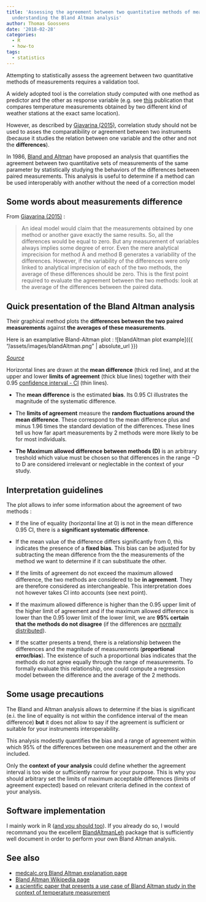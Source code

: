 ```yaml
---
title: 'Assessing the agreement between two quantitative methods of measurements :
  understanding the Bland Altman analysis'
author: Thomas Goossens
date: '2018-02-28'
categories:
  - R
  - how-to
tags:
  - statistics
---
```


Attempting to statistically assess the agreement between two quantitative methods of measurements requires a validation tool. 

A widely adopted tool is the correlation study computed with one method as predictor and the other as response variable (e.g. see [this](http://onlinelibrary.wiley.com/doi/10.1002/wea.2158/pdf) publication that compares temperature measurements obtained by two different kind of weather stations at the exact same location).  

However, as described by [Giavarina (2015)](https://www.ncbi.nlm.nih.gov/pmc/articles/PMC4470095/), correlation study should not be used to asses the comparatibility or agreement between two instruments (because it studies the relation between one variable and the other and not the __differences__).

In 1986, [Bland and Altman](https://www-users.york.ac.uk/~mb55/meas/ba.pdf) have proposed an analysis that quantifies the agreement between two quantitative sets of measurements of the same parameter by statistically studying the behaviors of the differences between paired measurements. This analysis is useful to determine if a method can be used interoperably with another without the need of a correction model

## Some words about measurements difference

From [Giavarina (2015)](https://www.ncbi.nlm.nih.gov/pmc/articles/PMC4470095/) :

> An ideal model would claim that the measurements obtained by one method or another gave exactly the same results. So, all the differences would be equal to zero. But any measurement of variables always implies some degree of error. Even the mere analytical imprecision for method A and method B generates a variability of the differences. However, if the variability of the differences were only linked to analytical imprecision of each of the two methods, the average of these differences should be zero. This is the first point required to evaluate the agreement between the two methods: look at the average of the differences between the paired data.


## Quick presentation of the Bland Altman analysis

Their graphical method plots the __differences between the two paired measurements__ against __the averages of these measurements__.

Here is an examplative Bland-Altman plot : 
![blandAltman plot example]({{ "/assets/images/blandAltman.png" | absolute_url }})

*[Source](https://cran.r-project.org/web/packages/BlandAltmanLeh/vignettes/Intro.html)*

Horizontal lines are drawn at the __mean difference__ (thick red line), and at the upper and lower __limits of agreement__ (thick blue lines) together with their 0.95 [confidence interval - CI](https://www.mathsisfun.com/data/confidence-interval.html) (thin lines). 

* The __mean difference__ is the estimated __bias__. Its 0.95 CI illustrates the magnitude of the systematic difference. 

* The __limits of agreement__ measure the __random fluctuations around the mean difference__. These correspond to the mean difference plus and minus 1.96 times the standard deviation of the differences. These lines tell us how far apart measurements by 2 methods were more likely to be for most individuals.

* __The Maximum allowed difference between methods (D)__ is an arbitrary treshold which value must be chosen so that differences in the range −D to D are considered irrelevant or neglectable in the context of your study.

## Interpretation guidelines

The plot allows to infer some information about the agreement of two methods : 

* If the line of equality (horizontal line at 0) is not in the mean difference 0.95 CI, there is a __significant systematic difference__.

* If the mean value of the difference differs significantly from 0, this indicates the presence of a __fixed bias__.  This bias can be adjusted for by subtracting the mean difference from the the measurements of the method we want to determine if it can substituate the other. 

* If the limits of agreement do not exceed the maximum allowed difference, the two methods are considered to be __in agreement__. They are therefore considered as interchangeable. This interpretation does not however takes CI into accounts (see next point).

* If the maximum allowed difference is higher than the 0.95 upper limit of the higher limit of agreement and if the maximum allowed difference is lower than the 0.95 lower limit of the lower limit, we are __95% certain that the methods do not disagree__ (if the differences are [normally distributed](https://rexplorations.wordpress.com/2015/08/11/normality-tests-in-r/)).

* If the scatter presents a trend, there is a relationship between the differences and the magnitude of measurements (__proportional error/bias__). The existence of such a proportional bias indicates that the methods do not agree equally through the range of measurements. To formally evaluate this relationship, one could compute a regression model between the difference and the average of the 2 methods. 

## Some usage precautions

The Bland and Altman analysis allows to determine if the bias is significant (e.i. the line of equality is not within the confidence interval of the mean difference) __but__ it does not allow to say if the agreement is sufficient or suitable for your instruments interoperability.  

This analysis modestly quantifies the bias and a range of agreement within which 95% of the differences between one measurement and the other are included.

Only the __context of your analysis__ could define whether the agreement interval is too wide or sufficiently narrow for your purpose. This is why you should arbitrary set the limits of maximum acceptable differences (limits of agreement expected) based on relevant criteria defined in the context of your analysis.


## Software implementation

I mainly work in R ([and you should too](https://www.r-bloggers.com/why-use-r-five-reasons/)). 
If you already do so, I would recommand you the excellent [BlandAltmanLeh](https://cran.r-project.org/web/packages/BlandAltmanLeh/vignettes/Intro.html) package that is sufficiently well document in order to perform your own Bland Altman analysis.


## See also

* [medcalc.org Bland Altman explanation page](https://www.medcalc.org/manual/blandaltman.php)
* [Bland Altman Wikipedia page](https://en.wikipedia.org/wiki/Bland%E2%80%93Altman_plot#/media/File:Bland-Alman_Plot_with_CI%27s_on_LOA.png)
* [a scientific paper that presents a use case of Bland Altman study in the context of temperature measurement](https://repository.uwl.ac.uk/id/eprint/2044/1/Amoako-Attah-Jahromi-2015-Method-comparison-analysis-of-dwellings-temperatures-in-the-UK.pdf)

